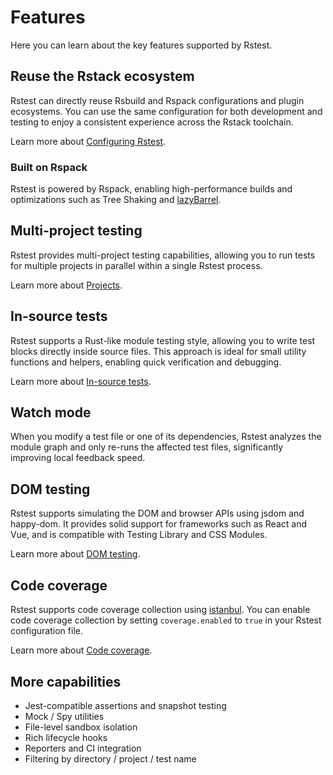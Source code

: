 # Features

Here you can learn about the key features supported by Rstest.

## Reuse the Rstack ecosystem

Rstest can directly reuse Rsbuild and Rspack configurations and plugin ecosystems. You can use the same configuration for both development and testing to enjoy a consistent experience across the Rstack toolchain.

Learn more about [Configuring Rstest](/guide/basic/configure-rstest).

### Built on Rspack

Rstest is powered by Rspack, enabling high-performance builds and optimizations such as Tree Shaking and [lazyBarrel](https://rspack.dev/config/experiments#experimentslazybarrel).

## Multi-project testing

Rstest provides multi-project testing capabilities, allowing you to run tests for multiple projects in parallel within a single Rstest process.

Learn more about [Projects](/config/test/projects).

## In-source tests

Rstest supports a Rust-like module testing style, allowing you to write test blocks directly inside source files. This approach is ideal for small utility functions and helpers, enabling quick verification and debugging.

Learn more about [In-source tests](/config/test/includeSource).

## Watch mode

When you modify a test file or one of its dependencies, Rstest analyzes the module graph and only re-runs the affected test files, significantly improving local feedback speed.

## DOM testing

Rstest supports simulating the DOM and browser APIs using jsdom and happy-dom. It provides solid support for frameworks such as React and Vue, and is compatible with Testing Library and CSS Modules.

Learn more about [DOM testing](/config/test/testEnvironment#dom-testing).

## Code coverage

Rstest supports code coverage collection using [istanbul](https://istanbul.js.org/). You can enable code coverage collection by setting `coverage.enabled` to `true` in your Rstest configuration file.

Learn more about [Code coverage](/config/test/coverage).

## More capabilities

- Jest-compatible assertions and snapshot testing
- Mock / Spy utilities
- File-level sandbox isolation
- Rich lifecycle hooks
- Reporters and CI integration
- Filtering by directory / project / test name

